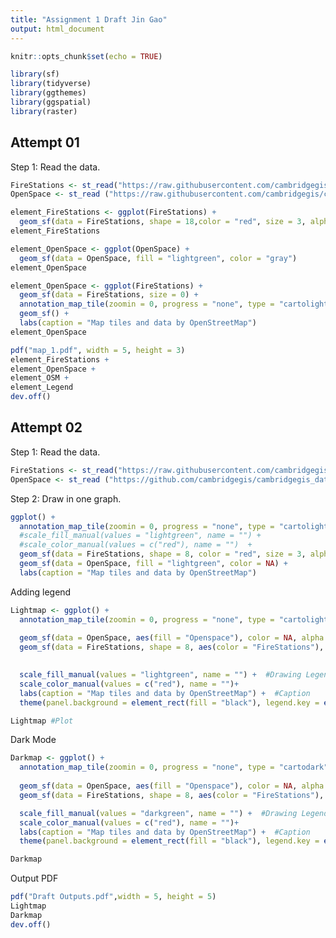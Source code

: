 ```yaml
---
title: "Assignment 1 Draft Jin Gao"
output: html_document
---
```


```r
knitr::opts_chunk$set(echo = TRUE)
```

```r
library(sf)
library(tidyverse)
library(ggthemes)
library(ggspatial)
library(raster)
```

## Attempt 01

Step 1: Read the data.
```r
FireStations <- st_read("https://raw.githubusercontent.com/cambridgegis/cambridgegis_data/main/Public_Safety/Fire_Stations/PUBLICSAFETY_FireStations.geojson",quiet = TRUE)
OpenSpace <- st_read ("https://raw.githubusercontent.com/cambridgegis/cambridgegis_data/main/Recreation/Open_Space/RECREATION_OpenSpace.topojson",quiet = TRUE)

```


```r
element_FireStations <- ggplot(FireStations) +
  geom_sf(data = FireStations, shape = 18,color = "red", size = 3, alpha = 0.5)
element_FireStations
```


```r
element_OpenSpace <- ggplot(OpenSpace) +
  geom_sf(data = OpenSpace, fill = "lightgreen", color = "gray")
element_OpenSpace
```


```r
element_OpenSpace <- ggplot(FireStations) +
  geom_sf(data = FireStations, size = 0) +
  annotation_map_tile(zoomin = 0, progress = "none", type = "cartolight")  +
  geom_sf() +
  labs(caption = "Map tiles and data by OpenStreetMap")
element_OpenSpace
```



```r
pdf("map_1.pdf", width = 5, height = 3)
element_FireStations +
element_OpenSpace +
element_OSM +
element_Legend
dev.off()
```

## Attempt 02

Step 1: Read the data.
```r
FireStations <- st_read("https://raw.githubusercontent.com/cambridgegis/cambridgegis_data/main/Public_Safety/Fire_Stations/PUBLICSAFETY_FireStations.geojson",quiet = TRUE)
OpenSpace <- st_read ("https://github.com/cambridgegis/cambridgegis_data/raw/main/Recreation/Open_Space/RECREATION_OpenSpace.geojson",quiet = TRUE)
```

Step 2: Draw in one graph.

```r
ggplot() +
  annotation_map_tile(zoomin = 0, progress = "none", type = "cartolight")  +
  #scale_fill_manual(values = "lightgreen", name = "") +
  #scale_color_manual(values = c("red"), name = "")  +
  geom_sf(data = FireStations, shape = 8, color = "red", size = 3, alpha = 0.5) +
  geom_sf(data = OpenSpace, fill = "lightgreen", color = NA) +
  labs(caption = "Map tiles and data by OpenStreetMap") 
```
Adding legend

```r
Lightmap <- ggplot() +
  annotation_map_tile(zoomin = 0, progress = "none", type = "cartolight")  +   #Adding OSM
  
  geom_sf(data = OpenSpace, aes(fill = "Openspace"), color = NA, alpha = 0.5) +  #Drawing Openspaces
  geom_sf(data = FireStations, shape = 8, aes(color = "FireStations"), size = 3, alpha = 0.5) +  #Drawing Firestations

  
  scale_fill_manual(values = "lightgreen", name = "") +  #Drawing Legends
  scale_color_manual(values = c("red"), name = "")+   
  labs(caption = "Map tiles and data by OpenStreetMap") +  #Caption
  theme(panel.background = element_rect(fill = "black"), legend.key = element_rect(fill = "lightgrey")) #Theme

Lightmap #Plot
```

Dark Mode
```r
Darkmap <- ggplot() +
  annotation_map_tile(zoomin = 0, progress = "none", type = "cartodark")  +   #Adding OSM
  
  geom_sf(data = OpenSpace, aes(fill = "Openspace"), color = NA, alpha = 1) +  #Drawing Openspaces
  geom_sf(data = FireStations, shape = 8, aes(color = "FireStations"), size = 3, alpha = 1) +  #Drawing Firestations

  scale_fill_manual(values = "darkgreen", name = "") +  #Drawing Legends
  scale_color_manual(values = c("red"), name = "")+   
  labs(caption = "Map tiles and data by OpenStreetMap") +  #Caption
  theme(panel.background = element_rect(fill = "black"), legend.key = element_rect(fill = "lightgrey")) #Theme

Darkmap
```

Output PDF
```r
pdf("Draft Outputs.pdf",width = 5, height = 5)
Lightmap
Darkmap
dev.off()
```


